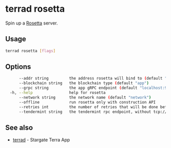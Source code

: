 # terrad rosetta

Spin up a [Rosetta](https://www.rosetta-api.org/) server.

## Usage

```sh Terrad
terrad rosetta [flags]
```

## Options

```sh Terrad
      --addr string         the address rosetta will bind to (default ":8080")
      --blockchain string   the blockchain type (default "app")
      --grpc string         the app gRPC endpoint (default "localhost:9090")
  -h, --help                help for rosetta
      --network string      the network name (default "network")
      --offline             run rosetta only with construction API
      --retries int         the number of retries that will be done before quitting (default 5)
      --tendermint string   the tendermint rpc endpoint, without tcp:// (default "localhost:26657")
```

## See also

* [terrad](./terrad.mdx)	 - Stargate Terra App


